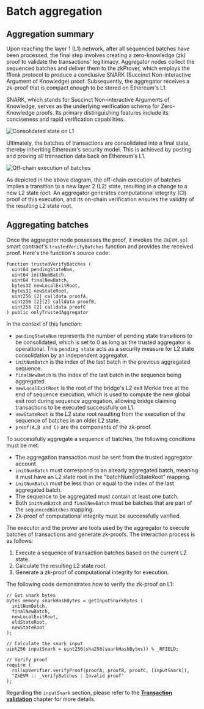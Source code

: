 # Batch aggregation
## Aggregation summary
Upon reaching the layer 1 (L1) network, after all sequenced batches have been processed, the final step involves creating a zero-knowledge (zk) proof to validate the transactions' legitimacy. Aggregator nodes collect the sequenced batches and deliver them to the zkProver, which employs the fflonk protocol to produce a conclusive SNARK (Succinct Non-interactive Argument of Knowledge) proof. Subsequently, the aggregator receives a zk-proof that is compact enough to be stored on Ethereum's L1.

<Tip title="Note">SNARK, which stands for Succinct Non-interactive Arguments of Knowledge, serves as the underlying verification schema for Zero-Knowledge proofs. Its primary distinguishing features include its conciseness and rapid verification capabilities.</Tip>

![Consolidated state on L1](./img/consolidated-state-on-l1.png)

Ultimately, the batches of transactions are consolidated into a final state, thereby inheriting Ethereum's security model. This is achieved by posting and proving all transaction data back on Ethereum's L1.

![Off-chain execution of batches](./img/off-chain-execution-of-batches.png)

As depicted in the above diagram, the off-chain execution of batches implies a transition to a new layer 2 (L2) state, resulting in a change to a new L2 state root. An aggregator generates computational integrity (CI) proof of this execution, and its on-chain verification ensures the validity of the resulting L2 state root.

## Aggregating batches
Once the aggregator node possesses the proof, it invokes the `ZkEVM.sol` smart contract's `trustedVerifyBatches` function and provides the received proof. Here's the function's source code:
```solidity
function trustedVerifyBatches (
  uint64 pendingStateNum,
  uint64 initNumBatch,
  uint64 finalNewBatch,
  bytes32 newLocalExitRoot,
  bytes32 newStateRoot,
  uint256 [2] calldata proofA,
  uint256 [2][2] calldata proofB,
  uint256 [2] calldata proofC
) public onlyTrustedAggregator
```
In the context of this function:
- `pendingStateNum` represents the number of pending state transitions to be consolidated, which is set to 0 as long as the trusted aggregator is operational. This `pending state` acts as a security measure for L2 state consolidation by an independent aggregator.
- `initNumBatch` is the index of the last batch in the previous aggregated sequence.
- `finalNewBatch` is the index of the last batch in the sequence being aggregated.
- `newLocalExitRoot`  is the root of the bridge's L2 exit Merkle tree at the end of sequence execution, which is used to compute the new global exit root during sequence aggregation, allowing bridge claiming transactions to be executed successfully on L1.
- `newStateRoot`  is the L2 state root resulting from the execution of the sequence of batches in an older L2 state.
- `proof(A,B and C)` are the components of the zk-proof.

To successfully aggregate a sequence of batches, the following conditions must be met:
- The aggregation transaction must be sent from the trusted aggregator account.
- `initNumBatch` must correspond to an already aggregated batch, meaning it must have an L2 state root in the "batchNumToStateRoot" mapping.
- `initNumBatch` must be less than or equal to the index of the last aggregated batch.
- The sequence to be aggregated must contain at least one batch.
- Both `initNumBatch` and `finalNewBatch` must be batches that are part of the `sequencedBatches` mapping.
- Zk-proof of computational integrity must be successfully verified.

The executor and the prover are tools used by the aggregator to execute batches of transactions and generate zk-proofs. The interaction process is as follows:
1. Execute a sequence of transaction batches based on the current L2 state.
2. Calculate the resulting L2 state root.
3. Generate a zk-proof of computational integrity for execution.

The following code demonstrates how to verify the zk-proof on L1:
```solidity
// Get snark bytes
bytes memory snarkHashBytes = getInputSnarkBytes (
  initNumBatch,
  finalNewBatch,
  newLocalExitRoot,
  oldStateRoot,
  newStateRoot
);

// Calculate the snark input
uint256 inputSnark = uint256(sha256(snarkHashBytes)) % _RFIELD;

// Verify proof
require (
  rollupVerifier.verifyProof(proofA, proofB, proofC, [inputSnark]),
  "ZkEVM :: _verifyBatches : Invalid proof"
);
```
Regarding the `inputSnark` section, please refer to the [**Transaction validation**](/technology/xgon-protocol/transaction-validation "Transaction validation") chapter for more details.